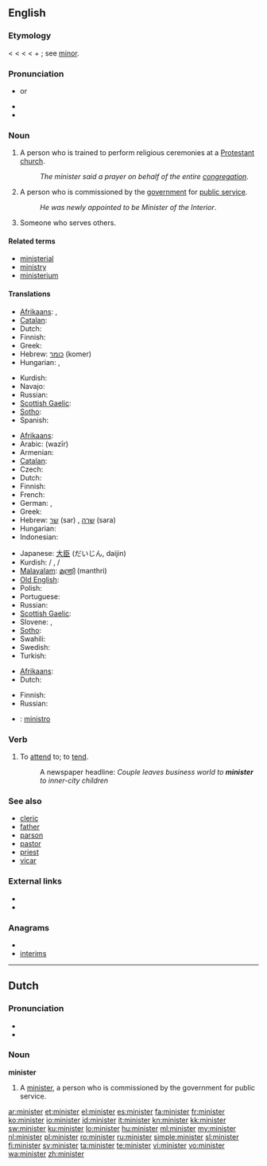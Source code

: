 {{also|Minister}}
==English==

===Etymology===
< {{etyl|enm}} {{term|ministre}} < {{etyl|fro}} {{term|ministre}} < {{etyl|la}} {{term|minister||lang=la|an attendant, servant, assistant, a priest's assistant or other under official}} < {{term|minor||less}} + {{term|-ter}}; see [[minor]].

===Pronunciation===
* {{IPA|/ˈmɪnɨstɚ/}} or {{IPA|/ˈmɪnɪstə/}}
* {{audio|en-us-minister.ogg|Audio (US)}}
* {{audio|En-uk-minister.ogg|Audio (UK)}}

===Noun===
{{en-noun}}

# A person who is trained to perform religious ceremonies at a [[Protestant]] [[church]].
#: ''The minister said a prayer on behalf of the entire [[congregation]]''.
# A person who is commissioned by the [[government]] for [[public service]].
#: ''He was newly appointed to be Minister of the Interior''.
# Someone who serves others.

====Related terms====
* [[ministerial]]
* [[ministry]]
* [[ministerium]]

====Translations====
{{trans-top|person who is trained to perform religious ceremonies at a Protestant church}}
* [[Afrikaans]]: {{t+|af|predikant|xs=Afrikaans}}, {{t+|af|dominee|xs=Afrikaans}}
* [[Catalan]]: {{t|ca|ministre de l'església|m}}
* Dutch: {{t+|nl|dominee|m}}
* Finnish: {{t+|fi|pappi}}
* Greek: {{t|el|πάστορας|m|tr=pástoras}}
* Hebrew: [[כומר]] (komer) {{m}}
* Hungarian: {{t+|hu|lelkész}},  {{t+|hu|lelkipásztor}}
{{trans-mid}}
* Kurdish: {{t+|ku|qeşe|m|f}}
* Navajo: {{tø|nv|ééʼ neishoodii}}
* Russian: {{t+|ru|священник|m|tr=svjaščénnik}}
* [[Scottish Gaelic]]: {{t-|gd|ministear|m|xs=Scottish Gaelic}}
* [[Sotho]]: {{t|st|moruti|xs=Sotho}}
* Spanish: {{t-|es|ministro}}
{{trans-bottom}}

{{trans-top|person who is commissioned by the government for public service}}
* [[Afrikaans]]: {{t-|af|minister|xs=Afrikaans}}
* Arabic: {{Arab|[[وزير]]}} (wazīr) {{m}}
* Armenian: {{t-|hy|նախարար|tr=naxarar}}
* [[Catalan]]: {{t+|ca|ministre|m}}
* Czech: {{t+|cs|ministr|m}}
* Dutch: {{t+|nl|minister|m|f}}
* Finnish: {{t+|fi|ministeri}}
* French: {{t+|fr|ministre|m|f}}
* German: {{t+|de|Minister|m}}, {{t+|de|Ministerin|f}}
* Greek: {{t+|el|υπουργός|m|f|tr=ypourgós}}
* Hebrew: [[שר]] (sar) {{m}}, [[שרה]] (sara) {{f}}
* Hungarian: {{t+|hu|miniszter}}
* Indonesian: {{t-|id|menteri|xs=Indonesian}}
{{trans-mid}}
* Japanese: [[大臣]] (だいじん, daijin)
* Kurdish: {{t+|ku|wezîr|f}} / {{m}}, {{t+|ku|şalyar|f}} / {{m}}
* [[Malayalam]]: [[മന്ത്രി]] (manthri)
* [[Old English]]: {{t-|ang|þegen|alt=þeġen|xs=Old English}}
* Polish: {{t+|pl|minister|m|f}}
* Portuguese: {{t+|pt|ministro}}
* Russian: {{t+|ru|министр|m|tr=minístr}}
* [[Scottish Gaelic]]: {{t-|gd|ministear|m|xs=Scottish Gaelic}}
* Slovene: {{t+|sl|minister|m}}, {{t-|sl|ministrica|f}}
* [[Sotho]]: {{t+|st|tona|xs=Sotho}}
* Swahili: {{t+|sw|waziri|xs=Swahili}}
* Swedish: {{t+|sv|minister}}
* Turkish: {{t+|tr|bakan}}
{{trans-bottom}}

{{trans-top|someone who serves others}}
* [[Afrikaans]]: {{t-|af|dienaar|xs=Afrikaans}}
* Dutch: {{t-|nl|dienaar}}
{{trans-mid}}
* Finnish: {{t-|fi|palvelija}}
* Russian: {{t+|ru|исполнитель|m|tr=ispolnítel’}}
{{trans-bottom}}

{{checktrans-top}}
* {{ttbc|Interlingua}}: [[ministro]]
{{trans-bottom}}

===Verb===
{{en-verb}}

# {{transitive}} To [[attend]] to; to [[tend]].
#: A newspaper headline: ''Couple leaves business world to '''minister''' to inner-city children''

===See also===
* [[cleric]]
* [[father]]
* [[parson]]
* [[pastor]]
* [[priest]]
* [[vicar]]

===External links===
* {{R:Webster 1913}}
* {{R:Century 1911}}

===Anagrams===
* {{alphagram|eiimnrst}}
* [[interims#English|interims]]

----

==Dutch==

===Pronunciation===
* {{audio|Nl-minister.ogg|audio}}
* {{IPA|/miˈnistər/|lang=nl}}

===Noun===
'''minister'''

# A [[minister]], a person who is commissioned by the government for public service.

[[ar:minister]]
[[et:minister]]
[[el:minister]]
[[es:minister]]
[[fa:minister]]
[[fr:minister]]
[[ko:minister]]
[[io:minister]]
[[id:minister]]
[[it:minister]]
[[kn:minister]]
[[kk:minister]]
[[sw:minister]]
[[ku:minister]]
[[lo:minister]]
[[hu:minister]]
[[ml:minister]]
[[my:minister]]
[[nl:minister]]
[[pl:minister]]
[[ro:minister]]
[[ru:minister]]
[[simple:minister]]
[[sl:minister]]
[[fi:minister]]
[[sv:minister]]
[[ta:minister]]
[[te:minister]]
[[vi:minister]]
[[vo:minister]]
[[wa:minister]]
[[zh:minister]]